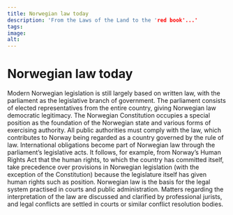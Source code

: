 ```yaml
---
title: Norwegian law today
description: 'From the Laws of the Land to the 'red book'...'
tags:
image: 
alt: 
---
```



# Norwegian law today

<Container stil="initial side">
    Modern Norwegian legislation is still largely based on written law, with the parliament as the legislative branch of government. 
    The parliament consists of elected representatives from the entire country, giving Norwegian law democratic legitimacy. 
    The Norwegian Constitution occupies a special position as the foundation of the Norwegian state and various forms of exercising authority. 
    All public authorities must comply with the law, which contributes to Norway being regarded as a country governed by the rule of law. 
    International obligations become part of Norwegian law through the parliament’s legislative acts. 
    It follows, for example, from Norway’s Human Rights Act that the human rights, to which the country has committed itself, take precedence over provisions in Norwegian legislation (with the exception of the Constitution) because the legislature itself has given human rights such as position. 
    Norwegian law is the basis for the legal system practised in courts and public administration. 
    Matters regarding the interpretation of the law are discussed and clarified by professional jurists, and legal conflicts are settled in courts or similar conflict resolution bodies.
</Container>

<Figure
    image="images\retterbotter\Norges_lover_med_hammer.jpg"
    title="The recognizable red-coloured book 'Norges lover', first time published in 1926 and last updated in 2021. Photo: Andreas Haldorsen – Eget verk, CC BY-SA 4.0."
    alt="Den gjenkjennelige rødfargete boken 'Norges lover'."
    href= "https://commons.wikimedia.org/w/index.php?curid=53417600"
>
</Figure>